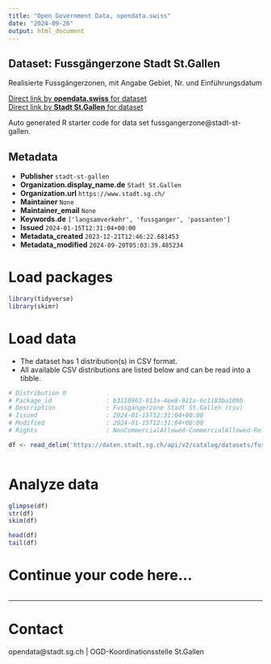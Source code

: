 ```yaml
---
title: "Open Government Data, opendata.swiss"
date: "2024-09-26"
output: html_document
---
```


## Dataset: Fussgängerzone Stadt St.Gallen

Realisierte Fussgängerzonen, mit Angabe Gebiet, Nr. und Einführungsdatum

[Direct link by **opendata.swiss** for dataset](https://opendata.swiss/de/dataset/fussgangerzone1)<br>
[Direct link by **Stadt St.Gallen** for dataset](https://daten.stadt.sg.ch/explore/dataset/fussgangerzone/)

Auto generated R starter code for data set fussgangerzone@stadt-st-gallen.

## Metadata

- **Publisher** `stadt-st-gallen`
- **Organization.display_name.de** `Stadt St.Gallen`
- **Organization.url** `https://www.stadt.sg.ch/`
- **Maintainer** `None`
- **Maintainer_email** `None`
- **Keywords.de** `['langsamverkehr', 'fussganger', 'passanten']`
- **Issued** `2024-01-15T12:31:04+00:00`
- **Metadata_created** `2023-12-21T12:46:22.681453`
- **Metadata_modified** `2024-09-20T05:03:39.485234`


# Load packages

```r

library(tidyverse)
library(skimr)

```

# Load data

-   The dataset has 1 distribution(s) in CSV format.
-   All available CSV distributions are listed below and can be read into a tibble.

```r

# Distribution 0
# Package_id               : b3118963-813a-4ee8-921a-6c1103ba109b
# Description              : Fussgängerzone Stadt St.Gallen (csv)
# Issued                   : 2024-01-15T12:31:04+00:00
# Modified                 : 2024-01-15T12:31:04+00:00
# Rights                   : NonCommercialAllowed-CommercialAllowed-ReferenceRequired

df <- read_delim('https://daten.stadt.sg.ch/api/v2/catalog/datasets/fussgangerzone/exports/csv?use_labels=true')



```

# Analyze data

```r

glimpse(df)
str(df)
skim(df)

head(df)
tail(df)

```

# Continue your code here...

```r

```

------------------------------------------------------------------------

# Contact

opendata@stadt.sg.ch | OGD-Koordinationsstelle St.Gallen
